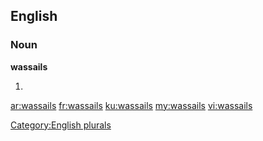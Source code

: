 ==English==

===Noun===
'''wassails'''

# {{plural of|wassail}}

[[Category:English plurals]]

[[ar:wassails]]
[[fr:wassails]]
[[ku:wassails]]
[[my:wassails]]
[[vi:wassails]]